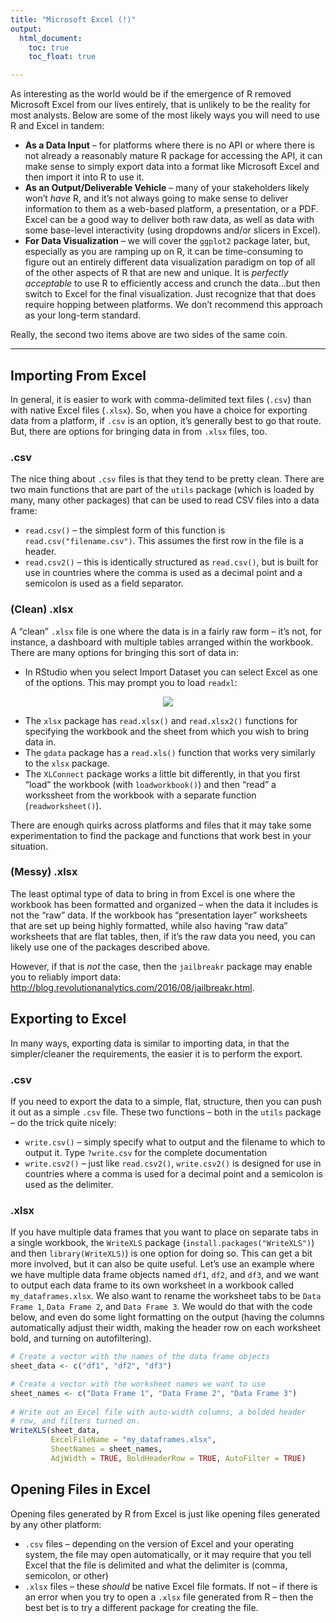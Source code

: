```yaml
---
title: "Microsoft Excel (!)"
output:
  html_document:
    toc: true
    toc_float: true

---
```


As interesting as the world would be if the emergence of R removed Microsoft Excel from our lives entirely, that is unlikely to be the reality for most analysts. Below are some of the most likely ways you will need to use R and Excel in tandem:

* **As a Data Input** -- for platforms where there is no API or where there is not already a reasonably mature R package for accessing the API, it can make sense to simply export data into a format like Microsoft Excel and then import it into R to use it. 
* **As an Output/Deliverable Vehicle** -- many of your stakeholders likely won't _have_ R, and it's not always going to make sense to deliver information to them as a web-based platform, a presentation, or a PDF. Excel can be a good way to deliver both raw data, as well as data with some base-level interactivity (using dropdowns and/or slicers in Excel).
* **For Data Visualization** -- we will cover the `ggplot2` package later, but, especially as you are ramping up on R, it can be time-consuming to figure out an entirely different data visualization paradigm on top of all of the other aspects of R that are new and unique. It is _perfectly acceptable_ to use R to efficiently access and crunch the data...but then switch to Excel for the final visualization. Just recognize that that does require hopping between platforms. We don't recommend this approach as your long-term standard.

Really, the second two items above are two sides of the same coin.

-------------

## Importing From Excel
In general, it is easier to work with comma-delimited text files (`.csv`) than with native Excel files (`.xlsx`). So, when you have a choice for exporting data from a platform, if `.csv` is an option, it's generally best to go that route. But, there are options for bringing data in from `.xlsx` files, too.

### .csv
The nice thing about `.csv` files is that they tend to be pretty clean. There are two main functions that are part of the `utils` package (which is loaded by many, many other packages) that can be used to read CSV files into a data frame:

* `read.csv()` -- the simplest form of this function is `read.csv("filename.csv")`. This assumes the first row in the file is a header.
* `read.csv2()` -- this is identically structured as `read.csv()`, but is built for use in countries where the comma is used as a decimal point and a semicolon is used as a field separator.

### (Clean) .xlsx
A "clean" `.xlsx` file is one where the data is in a fairly raw form -- it's not, for instance, a dashboard with multiple tables arranged within the workbook. There are many options for bringing this sort of data in:

* In RStudio when you select Import Dataset you can select Excel as one of the options.  This may prompt you to load `readxl`:

<div style="text-align: center">

![](images/fromexcel.png)
</div>

* The `xlsx` package has `read.xlsx()` and `read.xlsx2()` functions for specifying the workbook and the sheet from which you wish to bring data in.
* The `gdata` package has a `read.xls()` function that works very similarly to the `xlsx` package.
* The `XLConnect` package works a little bit differently, in that you first "load" the workbook (with `loadworkbook()`) and then "read" a workssheet from the workbook with a separate function (`readworksheet()`).

There are enough quirks across platforms and files that it may take some experimentation to find the package and functions that work best in your situation.

### (Messy) .xlsx
The least optimal type of data to bring in from Excel is one where the workbook has been formatted and organized -- when the data it includes is not the "raw" data. If the workbook has "presentation layer" worksheets that are set up being highly formatted, while also having "raw data" worksheets that are flat tables, then, if it's the raw data you need, you can likely use one of the packages described above.

However, if that is _not_ the case, then the `jailbreakr` package may enable you to reliably import data: [http://blog.revolutionanalytics.com/2016/08/jailbreakr.html](http://blog.revolutionanalytics.com/2016/08/jailbreakr.html).

## Exporting to Excel
In many ways, exporting data is similar to importing data, in that the simpler/cleaner the requirements, the easier it is to perform the export.

### .csv
If you need to export the data to a simple, flat, structure, then you can push it out as a simple `.csv` file. These two functions -- both in the `utils` package -- do the trick quite nicely:

* `write.csv()` -- simply specify what to output and the filename to which to output it. Type `?write.csv` for the complete documentation
* `write.csv2()` -- just like `read.csv2()`, `write.csv2()` is designed for use in countries where a comma is used for a decimal point and a semicolon is used as the delimiter.

### .xlsx
If you have multiple data frames that you want to place on separate tabs in a single workbook, the `WriteXLS` package (`install.packages("WriteXLS")`) and then `library(WriteXLS)`) is one option for doing so. This can get a bit more involved, but it can also be quite useful. Let's use an example where we have multiple data frame objects named `df1`, `df2`, and `df3`, and we want to output each data frame to its own worksheet in a workbook called `my_dataframes.xlsx`. We also want to rename the worksheet tabs to be `Data Frame 1`, `Data Frame 2`, and `Data Frame 3`. We would do that with the code below, and even do some light formatting on the output (having the columns automatically adjust their width, making the header row on each worksheet bold, and turning on autofiltering).

```r

# Create a vector with the names of the data frame objects
sheet_data <- c("df1", "df2", "df3")

# Create a vector with the worksheet names we want to use
sheet_names <- c("Data Frame 1", "Data Frame 2", "Data Frame 3")
  
# Write out an Excel file with auto-width columns, a bolded header 
# row, and filters turned on.
WriteXLS(sheet_data,
         ExcelFileName = "my_dataframes.xlsx",
         SheetNames = sheet_names,
         AdjWidth = TRUE, BoldHeaderRow = TRUE, AutoFilter = TRUE)
```

## Opening Files in Excel
Opening files generated by R from Excel is just like opening files generated by any other platform:

 * `.csv` files -- depending on the version of Excel and your operating system, the file may open automatically, or it may require that you tell Excel that the file is delimited and what the delimiter is (comma, semicolon, or other)
 * `.xlsx` files -- these _should_ be native Excel file formats. If not -- if there is an error when you try to open a `.xlsx` file generated from R -- then the best bet is to try a different package for creating the file.
